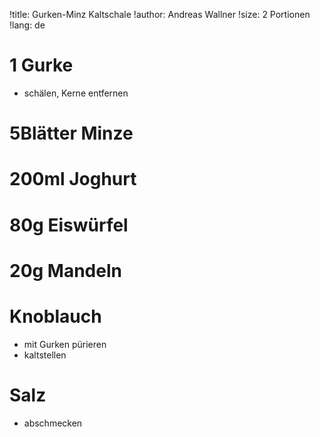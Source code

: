 !title: Gurken-Minz Kaltschale
!author: Andreas Wallner
!size: 2 Portionen
!lang: de

# 1 Gurke
* schälen, Kerne entfernen

# 5Blätter Minze
# 200ml Joghurt
# 80g Eiswürfel
# 20g Mandeln
# Knoblauch
* mit Gurken pürieren
* kaltstellen

# Salz
* abschmecken